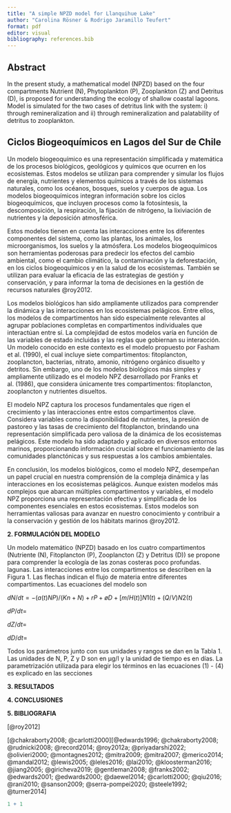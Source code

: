 ```yaml
---
title: "A simple NPZD model for Llanquihue Lake"
author: "Carolina Rösner & Rodrigo Jaramillo Teufert"
format: pdf
editor: visual
bibliography: references.bib
---
```


::: justify
# Abstract

In the present study, a mathematical model (NPZD) based on the four compartments
Nutrient (N), Phytoplankton (P), Zooplankton (Z) and Detritus (D), is proposed for
understanding the ecology of shallow coastal lagoons. Model is simulated for the two
cases of detritus link with the system: i) through remineralization and ii) through
remineralization and palatability of detritus to zooplankton.



## Ciclos Biogeoquímicos en Lagos del Sur de Chile {#Resumen .Ilustracion}

Un modelo biogeoquímico es una representación simplificada y matemática de los procesos biológicos, geológicos y químicos que ocurren en los ecosistemas. Estos modelos se utilizan para comprender y simular los flujos de energía, nutrientes y elementos químicos a través de los sistemas naturales, como los océanos, bosques, suelos y cuerpos de agua. Los modelos biogeoquímicos integran información sobre los ciclos biogeoquímicos, que incluyen procesos como la fotosíntesis, la descomposición, la respiración, la fijación de nitrógeno, la lixiviación de nutrientes y la deposición atmosférica.

Estos modelos tienen en cuenta las interacciones entre los diferentes componentes del sistema, como las plantas, los animales, los microorganismos, los suelos y la atmósfera. Los modelos biogeoquímicos son herramientas poderosas para predecir los efectos del cambio ambiental, como el cambio climático, la contaminación y la deforestación, en los ciclos biogeoquímicos y en la salud de los ecosistemas. También se utilizan para evaluar la eficacia de las estrategias de gestión y conservación, y para informar la toma de decisiones en la gestión de recursos naturales @roy2012.

Los modelos biológicos han sido ampliamente utilizados para comprender la dinámica y las interacciones en los ecosistemas pelágicos. Entre ellos, los modelos de compartimentos han sido especialmente relevantes al agrupar poblaciones completas en compartimentos individuales que interactúan entre sí. La complejidad de estos modelos varía en función de las variables de estado incluidas y las reglas que gobiernan su interacción. Un modelo conocido en este contexto es el modelo propuesto por Fasham et al. (1990), el cual incluye siete compartimentos: fitoplancton, zooplancton, bacterias, nitrato, amonio, nitrógeno orgánico disuelto y detritos. Sin embargo, uno de los modelos biológicos más simples y ampliamente utilizado es el modelo NPZ desarrollado por Franks et al. (1986), que considera únicamente tres compartimentos: fitoplancton, zooplancton y nutrientes disueltos.

El modelo NPZ captura los procesos fundamentales que rigen el crecimiento y las interacciones entre estos compartimentos clave. Considera variables como la disponibilidad de nutrientes, la presión de pastoreo y las tasas de crecimiento del fitoplancton, brindando una representación simplificada pero valiosa de la dinámica de los ecosistemas pelágicos. Este modelo ha sido adaptado y aplicado en diversos entornos marinos, proporcionando información crucial sobre el funcionamiento de las comunidades planctónicas y sus respuestas a los cambios ambientales.

En conclusión, los modelos biológicos, como el modelo NPZ, desempeñan un papel crucial en nuestra comprensión de la compleja dinámica y las interacciones en los ecosistemas pelágicos. Aunque existen modelos más complejos que abarcan múltiples compartimentos y variables, el modelo NPZ proporciona una representación efectiva y simplificada de los componentes esenciales en estos ecosistemas. Estos modelos son herramientas valiosas para avanzar en nuestro conocimiento y contribuir a la conservación y gestión de los hábitats marinos @roy2012.

**2. FORMULACIÓN DEL MODELO**

Un modelo matemático (NPZD) basado en los cuatro compartimentos (Nutriente (N), Fitoplancton (P), Zooplancton (Z) y Detritus (D)) se propone para comprender la ecología de las zonas costeras poco profundas. lagunas. Las interacciones entre los compartimentos se describen en la Figura 1. Las flechas indican el flujo de materia entre diferentes compartimentos. Las ecuaciones del modelo son

$dN/dt= - (a(t)NP)/(Kn+N) + rP + øD + [m/H(t)]N1 (t) + (Q/V)N2(t)$

$dP/dt=$

$dZ/dt=$

$dD/dt=$

Todos los parámetros junto con sus unidades y rangos se dan en la Tabla 1. Las unidades de N, P, Z y D son en µg/l y la unidad de tiempo es en días. La parametrización utilizada para elegir los términos en las ecuaciones (1) - (4) es explicado en las secciones

**3. RESULTADOS**

**4. CONCLUSIONES**
:::

**5. BIBLIOGRAFIA**

[@roy2012]

[@chakraborty2008; @carlotti2000][@edwards1996; @chakraborty2008; @rudnicki2008; @record2014; @roy2012a; @priyadarshi2022; @olivieri2000; @montagnes2012; @mitra2009; @mitra2007; @merico2014; @mandal2012; @lewis2005; @leles2016; @lai2010; @kloosterman2016; @jiang2005; @giricheva2019; @gentleman2008; @franks2002; @edwards2001; @edwards2000; @daewel2014; @carlotti2000; @qiu2016; @rani2010; @sanson2009; @serra-pompei2020; @steele1992; @turner2014]

```r
1 + 1
```
